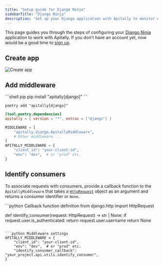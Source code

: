 ```yaml
---
title: "Setup guide for Django Ninja"
sidebarTitle: "Django Ninja"
description: "Set up your Django application with Apitally to monitor API traffic, errors, performance and uptime."
---
```



This page guides you through the steps of configuring your [Django Ninja](https://django-ninja.dev) application to work with Apitally. If you don't have an account yet, now would be a good time to [sign up](https://app.apitally.io/?signup).

<SetupGuideStartSnippet framework="Django Ninja" />

## Create app

<CreateAppSnippet1 framework="Django Ninja" />

![Create app](https://assets.apitally.io/docs/create-app-django-ninja.png)

<CreateAppSnippet2 />

## Add middleware

<AddMiddlewarePythonSnippet framework="Django" extra="django" />

<CodeGroup>
```shell pip
pip install "apitally[django]"
```

```shell poetry
poetry add "apitally[django]"
```

```toml pyproject.toml
[tool.poetry.dependencies]
apitally = { version = "*", extras = ["django"] }
```
</CodeGroup>

<Snippet file="configure-django-middleware.mdx" />

```python
MIDDLEWARE = [
    "apitally.django.ApitallyMiddleware",
    # Other middleware ...
]
APITALLY_MIDDLEWARE = {
    "client_id": "your-client-id",
    "env": "dev",  # or "prod" etc.
}
```

<Snippet file="add-middleware-check.mdx" />

## Identify consumers

<Snippet file="identify-consumers.mdx" />

To associate requests with consumers, provide a <Tooltip tip="See example below">callback function</Tooltip> to the `ApitallyMiddleware` that takes a [`HttpRequest`](https://docs.djangoproject.com/en/4.2/ref/request-response/#httprequest-objects) object as an argument and returns a consumer identifier or `None`.

<CodeGroup>
```python Callback function definition
from django.http import HttpRequest

def identify_consumer(request: HttpRequest) -> str | None:
    if request.user.is_authenticated:
        return request.user.username
    return None
```

```python Middleware settings
APITALLY_MIDDLEWARE = {
    "client_id": "your-client-id",
    "env": "dev",  # or "prod" etc.
    "identify_consumer_callback": "your_project.api.utils.identify_consumer",
}
```
</CodeGroup>

<Snippet file="consumer-identifier.mdx" />

<Snippet file="identify-consumers-check.mdx" />
